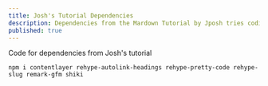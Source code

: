 ```yaml
---
title: Josh's Tutorial Dependencies
description: Dependencies from the Mardown Tutorial by Jposh tries coding
published: true
---
```


Code for dependencies from Josh's tutorial

```
npm i contentlayer rehype-autolink-headings rehype-pretty-code rehype-slug remark-gfm shiki
```